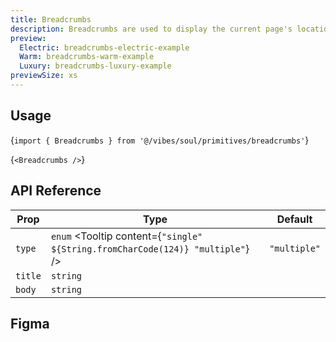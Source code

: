 ```yaml
---
title: Breadcrumbs
description: Breadcrumbs are used to display the current page's location within a hierarchy and enable easy navigation.
preview:
  Electric: breadcrumbs-electric-example
  Warm: breadcrumbs-warm-example
  Luxury: breadcrumbs-luxury-example
previewSize: xs
---
```


## Usage

<CodeBlock lang="bash">{`import { Breadcrumbs } from '@/vibes/soul/primitives/breadcrumbs'`}</CodeBlock>

<CodeBlock lang="bash">{`<Breadcrumbs />`}</CodeBlock>

## API Reference

| Prop                                                                                       | Type                                                                           | Default      |
| ------------------------------------------------------------------------------------------ | ------------------------------------------------------------------------------ | ------------ |
| `type` <Tooltip content='This is an example tooltip for what this particular prop does'/>  | `enum` <Tooltip content={`"single" ${String.fromCharCode(124)} "multiple"`} /> | `"multiple"` |
| `title` <Tooltip content='This is an example tooltip for what this particular prop does'/> | `string`                                                                       |              |
| `body` <Tooltip content='This is an example tooltip for what this particular prop does'/>  | `string`                                                                       |              |

## Figma

<Figma url="https://www.figma.com/design/kgCf8OkDCe90wBSKNNqueL/Soul-Vibe?node-id=737-16279&t=dbm9GtAtS2A3vy2g-4" />
